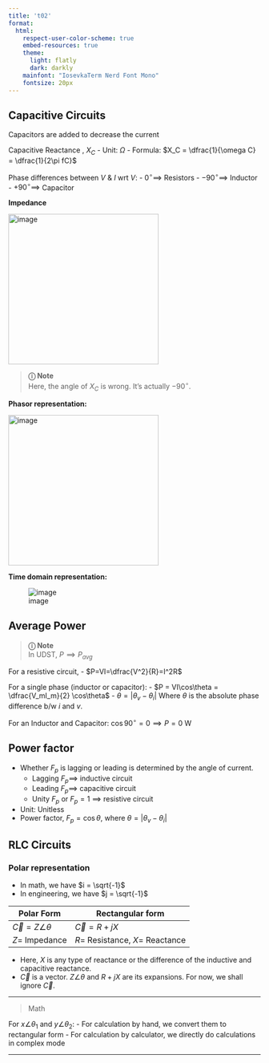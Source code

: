 ```yaml
---
title: 't02'
format:
  html:
    respect-user-color-scheme: true
    embed-resources: true
    theme:
      light: flatly
      dark: darkly
    mainfont: "IosevkaTerm Nerd Font Mono"
    fontsize: 20px
---
```


## Capacitive Circuits

Capacitors are added to decrease the current

Capacitive Reactance , $X_C$
- Unit: $\Omega$
- Formula: $X_C = \dfrac{1}{\omega C} = \dfrac{1}{2\pi fC}$

Phase differences between $V$ & $I$ wrt $V$:
- $0^\circ \implies$ Resistors
- $-90^\circ \implies$ Inductor
- $+90^\circ \implies$ Capacitor

**Impedance**

<img src="images/impedance.png" alt="image" width="300"/>

> **&#9432; Note** <br>
> Here, the angle of $X_C$ is wrong. It's actually $-90^\circ$.

**Phasor representation:**

<img src="images/phasor.png" alt="image" width="300"/>

**Time domain representation:**

![image](images/time-domain.png)

## Average Power

> **&#9432; Note** <br>
> In UDST, $P \implies P_{avg}$

For a resistive circuit,
- $P=VI=\dfrac{V^2}{R}=I^2R$

For a single phase (inductor or capacitor):
- $P = VI\cos\theta = \dfrac{V_mI_m}{2} \cos\theta$
- $\theta = |\theta_v-\theta_i |$
Where $\theta$ is the absolute phase difference b/w $i$ and $v$.

For an Inductor and Capacitor:
$\cos 90^\circ = 0 \implies P = 0~\mathrm{W}$

## Power factor

- Whether $F_p$ is lagging or leading is determined by the angle of current.
    - Lagging $F_p \implies$ inductive circuit
    - Leading $F_p \implies$ capacitive circuit
    - Unity $F_p$ or $F_p=1$ $\implies$ resistive circuit
- Unit: Unitless
- Power factor, $F_p = \cos\theta,~\text{where}~\theta=|\theta_v-\theta_i |$

## RLC Circuits

### Polar representation

- In math, we have $i = \sqrt{-1}$
- In engineering, we have $j = \sqrt{-1}$

| Polar Form | Rectangular form |
|---|---|
| $\vec{C}=Z \angle \theta$ | $\vec{C}=R+jX$ |
| $Z=$ Impedance | $R=$ Resistance, $X=$ Reactance |

- Here, $X$ is any type of reactance or the difference of the inductive and capacitive reactance.
- $\vec{C}$ is a vector. $Z \angle \theta$ and $R+jX$ are its expansions. For now, we shall ignore $\vec{C}$.

---

> Math

For $x \angle \theta_1$ and $y \angle \theta_2$:
- For calculation by hand, we convert them to rectangular form
- For calculation by calculator, we directly do calculations in complex mode

---
